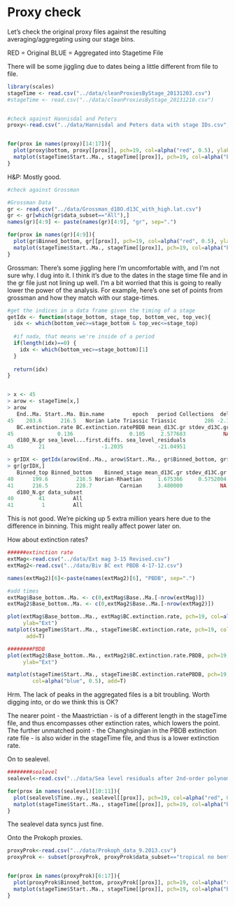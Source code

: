 Proxy check
========================================================

Let's check the original proxy files against the resulting averaging/aggregating using our stage bins.

RED = Original
BLUE = Aggregated into Stagetime File

There will be some jiggling due to dates being a little different from file to file.

```r
library(scales)
stageTime <- read.csv("../data/cleanProxiesByStage_20131203.csv")
#stageTime <- read.csv("../data/cleanProxiesByStage_20131210.csv")


#check against Hannisdal and Peters
proxy<-read.csv("../data/Hannisdal and Peters data with stage IDs.csv", na.strings="?")


for(prox in names(proxy)[14:17]){
  plot(proxy$bottom, proxy[[prox]], pch=19, col=alpha("red", 0.5), ylab=prox)
  matplot(stageTime$Start..Ma., stageTime[[prox]], pch=19, col=alpha("blue", 0.5), add=T)
}
```

H&P: Mostly good.

```r
#check against Grossman

#Grossman Data
gr <- read.csv("../data/Grossman_d18O.d13C_with_high.lat.csv")
gr <- gr[which(gr$data_subset=="All"),]
names(gr)[4:9] <- paste(names(gr)[4:9], "gr", sep=".")

for(prox in names(gr)[4:9]){
  plot(gr$Binned_bottom, gr[[prox]], pch=19, col=alpha("red", 0.5), ylab=prox)
  matplot(stageTime$Start..Ma., stageTime[[prox]], pch=19, col=alpha("blue", 0.5), add=T)
}

```

Grossman: There's some jiggling here I'm uncomfortable with, and I'm not sure why.  I dug into it.  I think it's due to the dates in the stage time file and in the gr file just not lining up well.  I'm a bit worried that this is going to really lower the power of the analysis.  For example, here's one set of points from grossman and how they match with our stage-times.

```r
#get the indices in a data frame given the timing of a stage
getIdx <- function(stage_bottom, stage_top, bottom_vec, top_vec){
  idx <- which(bottom_vec>=stage_bottom & top_vec<=stage_top)
  
  #if nada, that means we're inside of a period
  if(length(idx)==0) {
    idx <- which(bottom_vec>=stage_bottom)[1]
  }
  
  return(idx)
}


> x <- 45
> arow <- stageTime[x,]
> arow
   End..Ma. Start..Ma. Bin.name         epoch   period Collections  del.18O del.13C X87Sr.86Sr del.34S
45    203.6      216.5   Norian Late Triassic Triassic         286 -2.16445 2.38095   0.707755  18.538
   BC.extinction.rate BC.extinction.ratePBDB mean_d13C.gr stdev_d13C.gr d13C_N.gr mean_d18O.gr stdev_d18O.gr
45              0.136                  0.105     2.577683            NA        21    -1.889756            NA
   d18O_N.gr sea_level...first.diffs. sea_level_residuals
45        21                  -1.2035           -21.04951

> grIDX <- getIdx(arow$End..Ma., arow$Start..Ma., gr$Binned_bottom, gr$Binned_top)
> gr[grIDX,]
   Binned_top Binned_bottom    Binned_stage mean_d13C.gr stdev_d13C.gr d13C_N.gr mean_d18O.gr stdev_d18O.gr
40      199.6         216.5 Norian-Rhaetian     1.675366     0.5752004        41    -1.779512     0.5883364
41      216.5         228.7         Carnian     3.480000            NA         1    -2.000000            NA
   d18O_N.gr data_subset
40        41         All
41         1         All
```


This is not good.  We're picking up 5 extra million years here due to the difference in binning.  This might really affect power later on.


How about extinction rates?

```r
######extinction rate
extMag<-read.csv("../data/Ext mag 3-15 Revised.csv")
extMag2<-read.csv("../data/Biv BC ext PBDB 4-17-12.csv")

names(extMag2)[6]<-paste(names(extMag2)[6], "PBDB", sep=".")

#add times
extMag$Base_bottom..Ma. <- c(0,extMag$Base..Ma.[-nrow(extMag)])
extMag2$Base_bottom..Ma. <- c(0,extMag2$Base..Ma.[-nrow(extMag2)])

plot(extMag$Base_bottom..Ma., extMag$BC.extinction.rate, pch=19, col=alpha("red", 0.5), 
     ylab="Ext")
matplot(stageTime$Start..Ma., stageTime$BC.extinction.rate, pch=19, col=alpha("blue", 0.5), 
      add=T)

########PBDB
plot(extMag2$Base_bottom..Ma., extMag2$BC.extinction.rate.PBDB, pch=19, col=alpha("red", 0.5), 
     ylab="Ext")

matplot(stageTime$Start..Ma., stageTime$BC.extinction.ratePBDB, pch=19, 
        col=alpha("blue", 0.5), add=T)

```

Hrm.  The lack of peaks in the aggregated files is a bit troubling.  Worth digging into, or do we think this is OK?

The nearer point - the Maastrictian - is of a different length in the stageTime file, and thus encompasses other extinction rates, which lowers the point.
The further unmatched point - the Changhsingian in the PBDB extinction rate file - is also wider in the stageTime file, and thus is a lower extinction rate.


On to sealevel.

```r
########sealevel
sealevel<-read.csv("../data/Sea level residuals after 2nd-order polynomial fit.csv")

for(prox in names(sealevel)[10:11]){
  plot(sealevel$Time..my., sealevel[[prox]], pch=19, col=alpha("red", 0.5), ylab=prox)
  matplot(stageTime$Start..Ma., stageTime[[prox]], pch=19, col=alpha("blue", 0.5), add=T)
}
```


The sealevel data syncs just fine.

Onto the Prokoph proxies.
```r

proxyProk<-read.csv("../data/Prokoph_data_9.2013.csv")
proxyProk <- subset(proxyProk, proxyProk$data_subset=="tropical no benthics")


for(prox in names(proxyProk)[6:17]){
  plot(proxyProk$Binned_bottom, proxyProk[[prox]], pch=19, col=alpha("red", 0.5), ylab=prox)
  matplot(stageTime$Start..Ma., stageTime[[prox]], pch=19, col=alpha("blue", 0.5), add=T)
}

```
